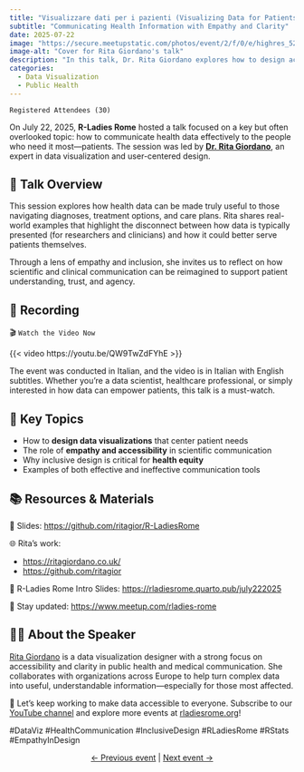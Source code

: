 ```yaml
---
title: "Visualizzare dati per i pazienti (Visualizing Data for Patients)"
subtitle: "Communicating Health Information with Empathy and Clarity"
date: 2025-07-22
image: "https://secure.meetupstatic.com/photos/event/2/f/0/e/highres_528912046.webp?w=750"
image-alt: "Cover for Rita Giordano's talk"
description: "In this talk, Dr. Rita Giordano explores how to design accessible and empathetic data visualizations for patients. A reflection on inclusive communication and how data can support—not overwhelm—those navigating health decisions."
categories:
  - Data Visualization
  - Public Health 
---
```


`Registered Attendees (30)`

On July 22, 2025, **R-Ladies Rome** hosted a talk focused on a key but often overlooked topic: how to communicate health data effectively to the people who need it most—patients. The session was led by [**Dr. Rita Giordano**](https://www.linkedin.com/in/ritagiordano/), an expert in data visualization and user-centered design.

## 💬 Talk Overview

This session explores how health data can be made truly useful to those navigating diagnoses, treatment options, and care plans. Rita shares real-world examples that highlight the disconnect between how data is typically presented (for researchers and clinicians) and how it could better serve patients themselves.

Through a lens of empathy and inclusion, she invites us to reflect on how scientific and clinical communication can be reimagined to support patient understanding, trust, and agency.

## 🎥 Recording

🎬 `Watch the Video Now`

{{< video https://youtu.be/QW9TwZdFYhE >}}

The event was conducted in Italian, and the video is in Italian with English subtitles. Whether you’re a data scientist, healthcare professional, or simply interested in how data can empower patients, this talk is a must-watch.

## 🧭 Key Topics

- How to **design data visualizations** that center patient needs
- The role of **empathy and accessibility** in scientific communication
- Why inclusive design is critical for **health equity**
- Examples of both effective and ineffective communication tools

## 📚 Resources & Materials

🔗 Slides: <https://github.com/ritagior/R-LadiesRome>

🌐 Rita’s work: 

- <https://ritagiordano.co.uk/>
- <https://github.com/ritagior>

📝 R-Ladies Rome Intro Slides: <https://rladiesrome.quarto.pub/july222025>

📅 Stay updated: <https://www.meetup.com/rladies-rome>

## 👩‍🏫 About the Speaker

[Rita Giordano](https://www.linkedin.com/in/ritagiordano/) is a data visualization designer with a strong focus on accessibility and clarity in public health and medical communication. She collaborates with organizations across Europe to help turn complex data into useful, understandable information—especially for those most affected.

💬 Let’s keep working to make data accessible to everyone. Subscribe to our [YouTube channel](https://www.youtube.com/@rladiesrome) and explore more events at [rladiesrome.org](https://rladiesrome.org)!

#DataViz #HealthCommunication #InclusiveDesign #RLadiesRome #RStats #EmpathyInDesign

<center>[← Previous event](/talks/2025/meetup/07032025_RamiKrispin.qmd) | [Next event →](/talks/2025/meetup/08242025_Workshop.qmd)</center>